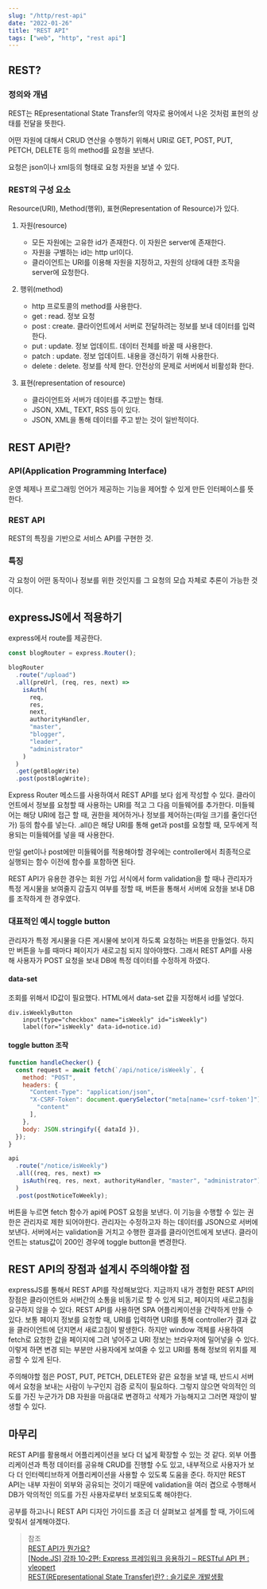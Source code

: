 ```yaml
---
slug: "/http/rest-api"
date: "2022-01-26"
title: "REST API"
tags: ["web", "http", "rest api"]
---
```


## REST?

### 정의와 개념

REST는 REpresentational State Transfer의 약자로 용어에서 나온 것처럼 표현의 상태를 전달을 뜻한다.

어떤 자원에 대해서 CRUD 연산을 수행하기 위해서 URI로 GET, POST, PUT, PETCH, DELETE 등의 method를 요청을 보낸다.

요청은 json이나 xml등의 형태로 요청 자원을 보낼 수 있다.

### REST의 구성 요소

Resource(URI), Method(행위), 표현(Representation of Resource)가 있다.

1. 자원(resource)

   - 모든 자원에는 고유한 id가 존재한다. 이 자원은 server에 존재한다.
   - 자원을 구별하는 id는 http url이다.
   - 클라이언트는 URI를 이용해 자원을 지정하고, 자원의 상태에 대한 조작을 server에 요청한다.

2. 행위(method)

   - http 프로토콜의 method를 사용한다.
   - get : read. 정보 요청
   - post : create. 클라이언트에서 서버로 전달하려는 정보를 보내 데이터를 입력한다.
   - put : update. 정보 업데이트. 데이터 전체를 바꿀 때 사용한다.
   - patch : update. 정보 업데이트. 내용을 갱신하기 위해 사용한다.
   - delete : delete. 정보를 삭제 한다. 안전상의 문제로 서버에서 비활성화 한다.

3. 표현(representation of resource)

   - 클라이언트와 서버가 데이터를 주고받는 형태.
   - JSON, XML, TEXT, RSS 등이 있다.
   - JSON, XML을 통해 데이터를 주고 받는 것이 일반적이다.

## REST API란?

### API(Application Programming Interface)

운영 체제나 프로그래밍 언어가 제공하는 기능을 제어할 수 있게 만든 인터페이스를 뜻한다.

### REST API

REST의 특징을 기반으로 서비스 API를 구현한 것.

### 특징

각 요청이 어떤 동작이나 정보를 위한 것인지를 그 요청의 모습 자체로 추론이 가능한 것이다.

## expressJS에서 적용하기

express에서 route를 제공한다.

```javascript
const blogRouter = express.Router();

blogRouter
  .route("/upload")
  .all(preUrl, (req, res, next) =>
    isAuth(
      req,
      res,
      next,
      authorityHandler,
      "master",
      "blogger",
      "leader",
      "administrator"
    )
  )
  .get(getBlogWrite)
  .post(postBlogWrite);
```

Express Router 메소드를 사용하여서 REST API를 보다 쉽게 작성할 수 있다. 클라이언트에서 정보를 요청할 때 사용하는 URI를 적고 그 다음 미들웨어를 추가한다. 미들웨어는 해당 URI에 접근 할 때, 권한을 제어하거나 정보를 제어하는(파일 크기를 줄인다던가) 등의 함수를 넣는다. .all()은 해당 URI를 통해 get과 post를 요청할 때, 모두에게 적용되는 미들웨어를 넣을 때 사용한다.

만일 get이나 post에만 미들웨어를 적용해야할 경우에는 controller에서 최종적으로 실행되는 함수 이전에 함수를 포함하면 된다.

REST API가 유용한 경우는 회원 가입 서식에서 form validation을 할 때나 관리자가 특정 게시물을 보여줄지 감출지 여부를 정할 때, 버튼을 통해서 서버에 요청을 보내 DB를 조작하게 한 경우였다.

### 대표적인 예시 toggle button

관리자가 특정 게시물을 다른 게시물에 보이게 하도록 요청하는 버튼을 만들었다. 하지만 버튼을 누를 때마다 페이지가 새로고침 되지 않아야했다. 그래서 REST API를 사용해 사용자가 POST 요청을 보내 DB에 특정 데이터를 수정하게 하였다.

#### data-set

조회를 위해서 ID값이 필요했다. HTML에서 data-set 값을 지정해서 id를 넣었다.

```pug
div.isWeeklyButton
    input(type="checkbox" name="isWeekly" id="isWeekly")
    label(for="isWeekly" data-id=notice.id)
```

#### toggle button 조작

```javascript
function handleChecker() {
  const request = await fetch(`/api/notice/isWeekly`, {
    method: "POST",
    headers: {
      "Content-Type": "application/json",
      "X-CSRF-Token": document.querySelector("meta[name='csrf-token']")[
        "content"
      ],
    },
    body: JSON.stringify({ dataId }),
  });
}
```

```javascript
api
  .route("/notice/isWeekly")
  .all((req, res, next) =>
    isAuth(req, res, next, authorityHandler, "master", "administrator")
  )
  .post(postNoticeToWeekly);
```

버튼을 누르면 fetch 함수가 api에 POST 요청을 보낸다. 이 기능을 수행할 수 있는 권한은 관리자로 제한 되어야한다. 관리자는 수정하고자 하는 데이터를 JSON으로 서버에 보낸다. 서버에서는 validation을 거치고 수행한 결과를 클라이언트에게 보낸다. 클라이언트는 status값이 200인 경우에 toggle button을 변경한다.

## REST API의 장점과 설계시 주의해야할 점

expressJS를 통해서 REST API를 작성해보았다. 지금까지 내가 경험한 REST API의 장점은 클라이언트와 서버간의 소통을 비동기로 할 수 있게 되고, 페이지의 새로고침을 요구하지 않을 수 있다.
REST API를 사용하면 SPA 어플리케이션을 간략하게 만들 수 있다. 보통 페이지 정보를 요청할 때, URI를 입력하면 URI를 통해 controller가 결과 값을 클라이언트에 던지면서 새로고침이 발생한다.
하지만 window 객체를 사용하여 fetch로 요청한 값을 페이지에 그려 넣어주고 URI 정보는 브라우저에 밀어넣을 수 있다. 이렇게 하면 변경 되는 부분만 사용자에게 보여줄 수 있고 URI를 통해 정보의 위치를 제공할 수 있게 된다.

주의해야할 점은 POST, PUT, PETCH, DELETE와 같은 요청을 보낼 때, 반드시 서버에서 요청을 보내는 사람이 누구인지 검증 로직이 필요하다. 그렇지 않으면 악의적인 의도를 가진 누군가가 DB 자원을 마음대로 변경하고 삭제가 가능해지고 그러면 재앙이 발생할 수 있다.

## 마무리

REST API를 활용해서 어플리케이션을 보다 더 넓게 확장할 수 있는 것 같다. 외부 어플리케이션과 특정 데이터를 공유해 CRUD를 진행할 수도 있고, 내부적으로 사용자가 보다 더 인터렉티브하게 어플리케이션을 사용할 수 있도록 도움을 준다. 하지만 REST API는 내부 자원이 외부와 공유되는 것이기 때문에 validation을 여러 겹으로 수행해서 DB가 악의적인 의도를 가진 사용자로부터 보호되도록 해야한다.

공부를 하고나니 REST API 디자인 가이드를 조금 더 살펴보고 설계를 할 때, 가이드에 맞춰서 설계해야겠다.

> 참조  
> [REST API가 뭔가요?](https://www.youtube.com/watch?v=iOueE9AXDQQ&t=270s)  
> [[Node.JS] 강좌 10-2편: Express 프레임워크 응용하기 – RESTful API 편 : vleopert](https://velopert.com/332)  
> [REST(REpresentational State Transfer)란? : 슬기로운 개발생활](https://dev-coco.tistory.com/97)

